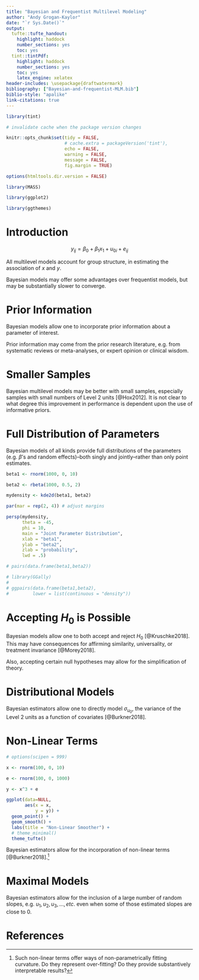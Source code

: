 ```yaml
---
title: "Bayesian and Frequentist Multilevel Modeling"
author: "Andy Grogan-Kaylor"
date: "`r Sys.Date()`"
output: 
  tufte::tufte_handout:
    highlight: haddock
    number_sections: yes
    toc: yes
  tint::tintPdf:
    highlight: haddock
    number_sections: yes
    toc: yes
    latex_engine: xelatex
header-includes: \usepackage{draftwatermark}
bibliography: ["Bayesian-and-frequentist-MLM.bib"]
biblio-style: "apalike"
link-citations: true
---
```


\SetWatermarkText{ROUGH DRAFT}
\SetWatermarkFontSize{3cm}

```r

library(tint)

# invalidate cache when the package version changes

knitr::opts_chunk$set(tidy = FALSE, 
                      # cache.extra = packageVersion('tint'),
                      echo = FALSE,
                      warning = FALSE,
                      message = FALSE,
                      fig.margin = TRUE)

options(htmltools.dir.version = FALSE)

library(MASS)

library(ggplot2)

library(ggthemes)

```

# Introduction

$$y_{ij} = \beta_0 + \beta_1 x_1 + u_{0i} + e_{ij}$$

All multilevel models account for group structure, in estimating the association of $x$ and $y$.

Bayesian models may offer some advantages over frequentist models, but may be substantially slower to converge.

# Prior Information

Bayesian models allow one to incorporate prior information about a parameter of interest.

Prior information may come from the prior research literature, e.g. from systematic reviews or meta-analyses, or expert opinion or clinical wisdom.

# Smaller Samples

Bayesian multilevel models may be better with small samples, especially samples with small numbers of Level 2 units [@Hox2012]. It is not clear to what degree this improvement in performance is dependent upon the use of informative priors.

# Full Distribution of Parameters

Bayesian models of all kinds provide full distributions of the parameters (e.g. $\beta$'s and random effects)--both singly and jointly--rather than only point estimates.

```r

beta1 <- rnorm(1000, 0, 10)

beta2 <- rbeta(1000, 0.5, 2)

mydensity <- kde2d(beta1, beta2)

par(mar = rep(2, 4)) # adjust margins

persp(mydensity,
      theta = -45,
      phi = 10,
      main = "Joint Parameter Distribution",
      xlab = "beta1",
      ylab = "beta2",
      zlab = "probability",
      lwd = .5)

# pairs(data.frame(beta1,beta2))

# library(GGally)
# 
# ggpairs(data.frame(beta1,beta2),
#         lower = list(continuous = "density"))

```

# Accepting $H_0$ is Possible

Bayesian models allow one to both accept and reject $H_0$ [@Kruschke2018]. This may have consequences for affirming similarity, universality, or treatment invariance [@Morey2018]. 

Also, accepting certain null hypotheses may allow for the simplification of theory.

# Distributional Models

Bayesian estimators allow one to directly model $\sigma_{u_0}$, the variance of the Level 2 units as a function of covariates [@Burkner2018].

# Non-Linear Terms

```r

# options(scipen = 999)

x <- rnorm(100, 0, 10)

e <- rnorm(100, 0, 1000)

y <- x^3 + e

ggplot(data=NULL,
       aes(x = x,
           y = y)) + 
  geom_point() + 
  geom_smooth() +
  labs(title = "Non-Linear Smoother") +
  # theme_minimal()
  theme_tufte()

```


Bayesian estimators allow for the incorporation of non-linear terms [@Burkner2018].[^overfitting]

[^overfitting]: Such non-linear terms offer ways of non-parametrically fitting curvature. Do they represent over-fitting? Do they provide substantively interpretable results?

# Maximal Models

Bayesian estimators allow for the inclusion of a large number of random slopes, e.g. $u_1, u_2, u_3, ..., etc.$ even when some of those estimated slopes are close to 0.

# References






